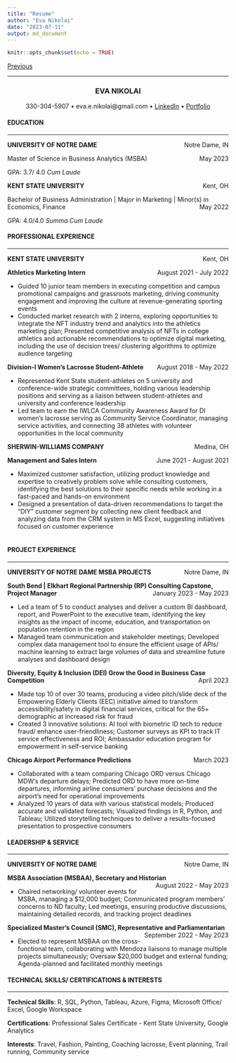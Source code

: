 ```yaml
---
title: "Resume"
author: "Eva Nikolai"
date: "2023-07-11"
output: md_document
---
```


```r
knitr::opts_chunk$set(echo = TRUE)
```

[Previous](index)
<hr>

<H3 align ='CENTER'><strong>EVA NIKOLAI</strong></H3>
<p style="text-align: center;"> 330-304-5907 • eva.e.nikolai@gmail.com • <a href="https://www.linkedin.com/in/evanikolai/">LinkedIn</a> • <a href="https://eva-nikolai.github.io/">Portfolio</a></p>

<h4><strong>EDUCATION</strong></h4>
<hr>
<p style="text-align:left;"><strong>
    UNIVERSITY OF NOTRE DAME</strong>
    <span style="float:right;">
        Notre Dame, IN
    </span>
<p >
Master of Science in Business Analytics (MSBA) 
    <span style="float:right;">
        May 2023
    </span>
<p > 
 GPA: 3.7/ 4.0 *Cum Laude*
<p >

<p style="text-align:left;"><strong>
    KENT STATE UNIVERSITY</strong>
    <span style="float:right;">
        Kent, OH
    </span>
<p >
Bachelor of Business Administration | Major in Marketing | Minor(s) in Economics, Finance
    <span style="float:right;">
        May 2022
    </span>
<p >
GPA: 4.0/4.0 *Summa Cum Laude*
<p >
  
<h4><strong>PROFESSIONAL EXPERIENCE</strong></h4>
<hr>
<p style="text-align:left;"><strong>
    KENT STATE UNIVERSITY</strong>
    <span style="float:right;">
        Kent, OH
    </span>
</p>
<p style="text-align:left;"><b>
    Athletics Marketing Intern</b>
    <span style="float:right;">
        August 2021 - July 2022
    </span>
</p>

* Guided 10 junior team members in executing competition and campus promotional campaigns and grassroots marketing, driving community engagement and improving the culture at revenue-generating sporting events 
* Conducted market research with 2 interns, exploring opportunities to integrate the NFT industry trend and analytics into the athletics marketing plan; Presented competitive analysis of NFTs in college athletics and actionable recommendations to optimize digital marketing, including the use of decision trees/ clustering algorithms to optimize audience targeting 
<br>

<p style="text-align:left;"><b>
    Division-I Women's Lacrosse Student-Athlete</b>
    <span style="float:right;">
        August 2018 - May 2022
    </span>
</p>

*	Represented Kent State student-athletes on 5 university and conference-wide strategic committees, holding various leadership positions and serving as a liaison between student-athletes and university and conference leadership  
*	Led team to earn the IWLCA Community Awareness Award for DI women’s lacrosse serving as Community Service Coordinator, managing service activities, and connecting 38 athletes with volunteer opportunities in the local community 
<br>

<p style="text-align:left;"><strong>
    SHERWIN-WILLIAMS COMPANY</strong>
    <span style="float:right;">
        Medina, OH
    </span>
</p>
<p style="text-align:left;"><b>
    Management and Sales Intern</b>
    <span style="float:right;">
        June 2021 - August 2021
    </span>
 </p>
 
*	Maximized customer satisfaction, utilizing product knowledge and expertise to creatively problem solve while consulting customers, identifying the best solutions to their specific needs while working in a fast-paced and hands-on environment  
*	Designed a presentation of data-driven recommendations to target the "DIY" customer segment by collecting new client feedback and analyzing data from the CRM system in MS Excel, suggesting initiatives focused on customer experience  
<br>

<h4><strong>PROJECT EXPERIENCE</strong></h4>
<hr>
<p style="text-align:left;"><strong>
    UNIVERSITY OF NOTRE DAME MSBA PROJECTS</strong>
    <span style="float:right;">
        Notre Dame, IN
    </span>
</p>
<p style="text-align:left;"><b>
   South Bend | Elkhart Regional Partnership (RP) Consulting Capstone, Project Manager</b>
    <span style="float:right;">
        January 2023 - May 2023
    </span>
</p>

* Led a team of 5 to conduct analyses and deliver a custom BI dashboard, report, and PowerPoint to the executive team, identifying the key insights as the impact of income, education, and transportation on population retention in the region 
* Managed team communication and stakeholder meetings; Developed complex data management tool to ensure the efficient usage of APIs/ machine learning to extract large volumes of data and streamline future analyses and dashboard design 
<br>

<p style="text-align:left;"><b>
   Diversity, Equity & Inclusion (DEI) Grow the Good in Business Case Competition</b>
    <span style="float:right;">
        April 2023
    </span>
</p>

* Made top 10 of over 30 teams, producing a video pitch/slide deck of the Empowering Elderly Clients (EEC) initiative aimed to transform accessibility/safety in digital financial services, critical for the 65+ demographic at increased risk for fraud 
* Created 3 innovative solutions: AI tool with biometric ID tech to reduce fraud/ enhance user-friendliness; Customer surveys as KPI to track IT service effectiveness and ROI; Ambassador education program for empowerment in self-service banking 
<br>

<p style="text-align:left;"><b>
   Chicago Airport Performance Predictions</b>
    <span style="float:right;">
        March 2023
    </span>
</p>

* Collaborated with a team comparing Chicago ORD versus Chicago MDW’s departure delays; Predicted ORD to have more on-time departures, informing airline consumers’ purchase decisions and the airport’s need for operational improvements 
* Analyzed 10 years of data with various statistical models; Produced accurate and validated forecasts; Visualized findings in R, Python, and Tableau; Utilized storytelling techniques to deliver a results-focused presentation to prospective consumers 
<br>

<h4><strong>LEADERSHIP & SERVICE</strong></h4>
<hr>
<p style="text-align:left;"><strong>
    UNIVERSITY OF NOTRE DAME</strong>
    <span style="float:right;">
        Notre Dame, IN
    </span>
</p>
<p style="text-align:left;"><b>
   MSBA Association (MSBAA), Secretary and Historian</b>
    <span style="float:right;">
        August 2022 - May 2023
    </span>
</p>

* Chaired networking/ volunteer events for MSBA, managing a $12,000 budget; Communicated program members’ concerns to ND faculty; Led meetings, ensuring productive discussions, maintaining detailed records, and tracking project deadlines 
<br>

<p style="text-align:left;"><b>
   Specialized Master’s Council (SMC), Representative and Parliamentarian</b>
    <span style="float:right;">
        September 2022 - May 2023
    </span>
</p>

* Elected to represent MSBAA on the cross-functional team, collaborating with Mendoza liaisons to manage multiple projects simultaneously; Oversaw $20,000 budget and external funding; Agenda-planned and facilitated monthly meetings
 <br>
 
<h4><strong>TECHNICAL SKILLS/ CERTIFICATIONS & INTERESTS</strong></h4>  
<hr>
<p ><strong>Technical Skills</strong>: R, SQL, Python, Tableau, Azure, Figma, Microsoft Office/ Excel, Google Workspace <br>
<p ><strong>Certifications</strong>: Professional Sales Certificate - Kent State University, Google Analytics <br>
<p ><strong>Interests</strong>: Travel, Fashion, Painting, Coaching lacrosse, Event planning, Trail running, Community service
</p>